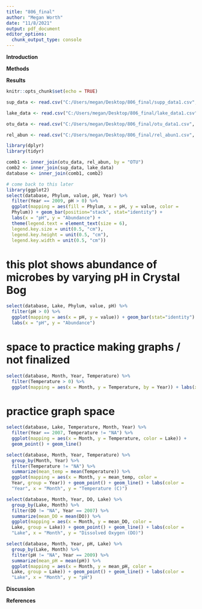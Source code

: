 ```yaml
---
title: "806_final"
author: "Megan Worth"
date: "11/8/2021"
output: pdf_document
editor_options: 
  chunk_output_type: console
---
```

**Introduction**

**Methods**

**Results**

```r
knitr::opts_chunk$set(echo = TRUE)
```

```r

sup_data <- read.csv("C:/Users/megan/Desktop/806_final/supp_data1.csv", stringsAsFactors = TRUE)

lake_data <- read.csv("C:/Users/megan/Desktop/806_final/lake_data1.csv", stringsAsFactors = TRUE)

otu_data <- read.csv("C:/Users/megan/Desktop/806_final/otu_data1.csv", stringsAsFactors = TRUE)

rel_abun <- read.csv("C:/Users/megan/Desktop/806_final/rel_abun1.csv", stringsAsFactors = TRUE)

```

```r
library(dplyr)
library(tidyr)
```

```r

comb1 <- inner_join(otu_data, rel_abun, by = "OTU")
comb2 <- inner_join(sup_data, lake_data)
database <- inner_join(comb1, comb2)


```

```r
# come back to this later
library(ggplot2)
select(database, Phylum, value, pH, Year) %>%
  filter(Year == 2009, pH > 0) %>% 
  ggplot(mapping = aes(fill = Phylum, x = pH, y = value, color =
  Phylum)) + geom_bar(position="stack", stat="identity") + 
  labs(x = "pH", y = "Abundance") +
  theme(legend.text = element_text(size = 6), 
  legend.key.size = unit(0.5, "cm"), 
  legend.key.height = unit(0.5, "cm"),  
  legend.key.width = unit(0.5, "cm"))

```

# this plot shows abundance of microbes by varying pH in Crystal Bog
```r

select(database, Lake, Phylum, value, pH) %>%
  filter(pH > 0) %>% 
  ggplot(mapping = aes(x = pH, y = value)) + geom_bar(stat="identity") + 
  labs(x = "pH", y = "Abundance") 

```

# space to practice making graphs / not finalized
```r

select(database, Month, Year, Temperature) %>%
  filter(Temperature > 0) %>% 
  ggplot(mapping = aes(x = Month, y = Temperature, by = Year)) + labs(x = "Month", y = "Temperature (C)") + geom_line() + geom_point()

```

# practice graph space
```r

select(database, Lake, Temperature, Month, Year) %>%
  filter(Year == 2007, Temperature != "NA") %>% 
  ggplot(mapping = aes(x = Month, y = Temperature, color = Lake)) +
  geom_point() + geom_line()

```

```r

select(database, Month, Year, Temperature) %>%
  group_by(Month, Year) %>%
  filter(Temperature != "NA") %>%
  summarize(mean_temp = mean(Temperature)) %>%
  ggplot(mapping = aes(x = Month, y = mean_temp, color = 
  Year, group = Year)) + geom_point() + geom_line() + labs(color = 
  "Year", x = "Month", y = "Temperature (C)")

```

```r

select(database, Month, Year, DO, Lake) %>%
  group_by(Lake, Month) %>%
  filter(DO != "NA", Year == 2007) %>%
  summarize(mean_DO = mean(DO)) %>%
  ggplot(mapping = aes(x = Month, y = mean_DO, color = 
  Lake, group = Lake)) + geom_point() + geom_line() + labs(color = 
  "Lake", x = "Month", y = "Dissolved Oxygen (DO)")

```

```r

select(database, Month, Year, pH, Lake) %>%
  group_by(Lake, Month) %>%
  filter(pH != "NA", Year == 2009) %>%
  summarize(mean_pH = mean(pH)) %>%
  ggplot(mapping = aes(x = Month, y = mean_pH, color = 
  Lake, group = Lake)) + geom_point() + geom_line() + labs(color = 
  "Lake", x = "Month", y = "pH")

```


**Discussion**



**References**



